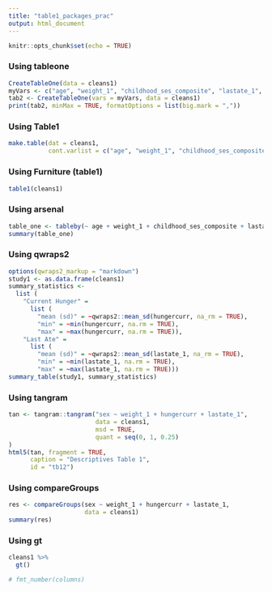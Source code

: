 ```yaml
---
title: "table1_packages_prac"
output: html_document
---
```


```r
knitr::opts_chunk$set(echo = TRUE)
```

### Using tableone
```r
CreateTableOne(data = cleans1)
myVars <- c("age", "weight_1", "childhood_ses_composite", "lastate_1", "hungercurr", "c_delicious", "p_delicious", "total_calories_eaten")
tab2 <- CreateTableOne(vars = myVars, data = cleans1)
print(tab2, minMax = TRUE, formatOptions = list(big.mark = ","))
```

### Using Table1
```r
make.table(dat = cleans1,
           cont.varlist = c("age", "weight_1", "childhood_ses_composite", "lastate_1", "hungercurr", "c_delicious", "p_delicious", "total_calories_eaten"))
```
### Using Furniture (table1)
```r
table1(cleans1)
```

### Using arsenal
```r
table_one <- tableby(~ age + weight_1 + childhood_ses_composite + lastate_1 + hungercurr + c_delicious + p_delicious + total_calories_eaten, data = cleans1)
summary(table_one)
```

### Using qwraps2
```r
options(qwraps2_markup = "markdown")
study1 <- as.data.frame(cleans1)
summary_statistics <-
  list (
    "Current Hunger" = 
      list (
        "mean (sd)" = ~qwraps2::mean_sd(hungercurr, na_rm = TRUE),
        "min" = ~min(hungercurr, na.rm = TRUE),
        "max" = ~max(hungercurr, na.rm = TRUE)),
    "Last Ate" =
      list (
        "mean (sd)" = ~qwraps2::mean_sd(lastate_1, na_rm = TRUE),
        "min" = ~min(lastate_1, na.rm = TRUE),
        "max" = ~max(lastate_1, na.rm = TRUE)))
summary_table(study1, summary_statistics)
```

### Using tangram
```r
tan <- tangram::tangram("sex ~ weight_1 + hungercurr + lastate_1",
                        data = cleans1,
                        msd = TRUE,
                        quant = seq(0, 1, 0.25)
)
html5(tan, fragment = TRUE,
      caption = "Descriptives Table 1",
      id = "tb12")
```

### Using compareGroups
```r
res <- compareGroups(sex ~ weight_1 + hungercurr + lastate_1,
                     data = cleans1)
summary(res)
```

### Using gt
```r
cleans1 %>% 
  gt() 

# fmt_number(columns)
```
